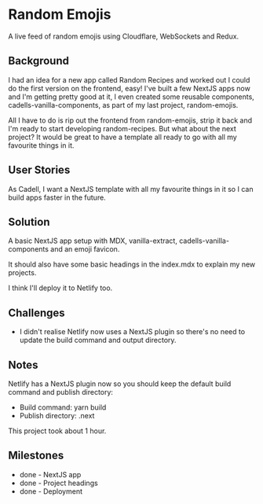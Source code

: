 
<Head />

# Random Emojis

A live feed of random emojis using Cloudflare, WebSockets and Redux.

<App />

## Background

I had an idea for a new app called Random Recipes and worked out I could do the first version on the frontend, easy! I've built a few NextJS apps now and I'm getting pretty good at it, I even created some reusable components, cadells-vanilla-components, as part of my last project, random-emojis.

All I have to do is rip out the frontend from random-emojis, strip it back and I'm ready to start developing random-recipes. But what about the next project? It would be great to have a template all ready to go with all my favourite things in it.

## User Stories

As Cadell, I want a NextJS template with all my favourite things in it so I can build apps faster in the future.

## Solution

A basic NextJS app setup with MDX, vanilla-extract, cadells-vanilla-components and an emoji favicon.

It should also have some basic headings in the index.mdx to explain my new projects.

I think I'll deploy it to Netlify too.

## Challenges

- I didn't realise Netlify now uses a NextJS plugin so there's no need to update the build command and output directory.

## Notes

Netlify has a NextJS plugin now so you should keep the default build command and publish directory:

- Build command: yarn build
- Publish directory: .next

This project took about 1 hour.

## Milestones

- done - NextJS app
- done - Project headings
- done - Deployment

